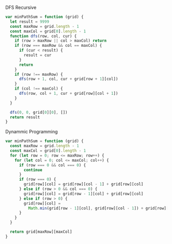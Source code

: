 DFS Recursive

```js
var minPathSum = function (grid) {
  let result = 9999
  const maxRow = grid.length - 1
  const maxCol = grid[0].length - 1
  function dfs(row, col, cur) {
    if (row > maxRow || col > maxCol) return
    if (row === maxRow && col == maxCol) {
      if (cur < result) {
        result = cur
      }
      return
    }
    if (row !== maxRow) {
      dfs(row + 1, col, cur + grid[row + 1][col])
    }
    if (col !== maxCol) {
      dfs(row, col + 1, cur + grid[row][col + 1])
    }
  }

  dfs(0, 0, grid[0][0], [])
  return result
}
```

Dynammic Programming

```js
var minPathSum = function (grid) {
  const maxRow = grid.length - 1
  const maxCol = grid[0].length - 1
  for (let row = 0; row <= maxRow; row++) {
    for (let col = 0; col <= maxCol; col++) {
      if (row === 0 && col === 0) {
        continue
      }
      if (row === 0) {
        grid[row][col] = grid[row][col - 1] + grid[row][col]
      } else if (row > 0 && col === 0) {
        grid[row][col] = grid[row - 1][col] + grid[row][col]
      } else if (row > 0) {
        grid[row][col] =
          Math.min(grid[row - 1][col], grid[row][col - 1]) + grid[row][col]
      }
    }
  }

  return grid[maxRow][maxCol]
}
```
